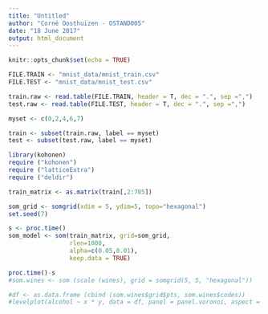 ```yaml
---
title: "Untitled"
author: "Corné Oosthuizen - OSTAND005"
date: "18 June 2017"
output: html_document
---
```


```r
knitr::opts_chunk$set(echo = TRUE)
```

```r
FILE.TRAIN <- "mnist_data/mnist_train.csv"
FILE.TEST <- "mnist_data/mnist_test.csv"

train.raw <- read.table(FILE.TRAIN, header = T, dec = ".", sep =",")
test.raw <- read.table(FILE.TEST, header = T, dec = ".", sep =",")

myset <- c(0,2,4,6,7)

train <- subset(train.raw, label == myset)
test <- subset(test.raw, label == myset)
```

```r
library(kohonen)
require ("kohonen")
require ("latticeExtra")
require ("deldir")

train_matrix <- as.matrix(train[,2:785])

som_grid <- somgrid(xdim = 5, ydim=5, topo="hexagonal")
set.seed(7)

s <- proc.time()
som_model <- som(train_matrix, grid=som_grid, 
                 rlen=1000, 
                 alpha=c(0.05,0.01), 
                 keep.data = TRUE)

proc.time()-s
#som.wines <- som (scale (wines), grid = somgrid(5, 5, "hexagonal"))

#df <- as.data.frame (cbind (som.wines$grid$pts, som.wines$codes))
#levelplot(alcohol ~ x * y, data = df, panel = panel.voronoi, aspect = "iso)
```